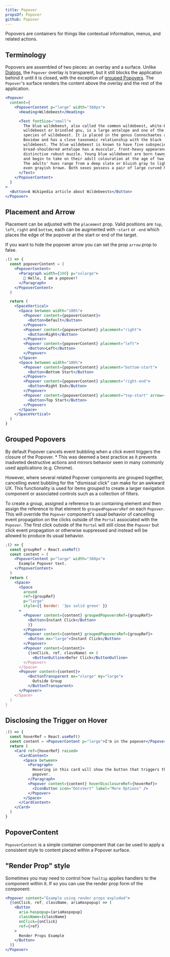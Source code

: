 ```yaml
---
title: Popover
propsOf: Popover
github: Popover
---
```


Popovers are containers for things like contextual information, menus, and related actions.

## Terminology

Popovers are assembled of two pieces: an overlay and a surface. Unlike [Dialogs](/components/dialogs/), the `Popover` overlay is transparent, but it still blocks the application behind it until it is closed, with the exception of [grouped Popovers](#grouped-popovers). The `Popover`'s surface renders the content above the overlay and the rest of the application.

```jsx
<Popover
  content={
    <PopoverContent p="large" width="360px">
      <Heading>Wildebeest</Heading>

      <Text fontSize="small">
        The blue wildebeest, also called the common wildebeest, white-bearded
        wildebeest or brindled gnu, is a large antelope and one of the two
        species of wildebeest. It is placed in the genus Connochaetes and family
        Bovidae and has a close taxonomic relationship with the black
        wildebeest. The blue wildebeest is known to have five subspecies. This
        broad-shouldered antelope has a muscular, front-heavy appearance, with a
        distinctive robust muzzle. Young blue wildebeest are born tawny brown,
        and begin to take on their adult colouration at the age of two months.
        The adults' hues range from a deep slate or bluish gray to light gray or
        even grayish brown. Both sexes possess a pair of large curved horns.
      </Text>
    </PopoverContent>
  }
>
  <Button>A Wikipedia article about Wildebeests</Button>
</Popover>
```

## Placement and Arrow

Placement can be adjusted with the `placement` prop. Valid positions are `top`, `left`, `right` and `bottom`, each can be augmented with -`start` or `-end` which places the edge of the popover at the start or end of the target.

If you want to hide the popover arrow you can set the prop `arrow` prop to false.

```jsx
;() => {
  const popoverContent = (
    <PopoverContent>
      <Paragraph width={300} p="xxlarge">
        👋 Hello, I am a popover!
      </Paragraph>
    </PopoverContent>
  )

  return (
    <SpaceVertical>
      <Space between width="100%">
        <Popover content={popoverContent}>
          <Button>Default</Button>
        </Popover>
        <Popover content={popoverContent} placement="right">
          <Button>Right</Button>
        </Popover>
        <Popover content={popoverContent} placement="left">
          <Button>Left</Button>
        </Popover>
      </Space>
      <Space between width="100%">
        <Popover content={popoverContent} placement="bottom-start">
          <Button>Bottom Start</Button>
        </Popover>
        <Popover content={popoverContent} placement="right-end">
          <Button>Right End</Button>
        </Popover>
        <Popover content={popoverContent} placement="top-start" arrow={false}>
          <Button>Top Start</Button>
        </Popover>
      </Space>
    </SpaceVertical>
  )
}
```

## Grouped Popovers

By default Popover cancels event bubbling when a click event triggers the closure of the Popover. \* This was deemed a best practice as it prevents inadveted destructive actions and mirrors behavior seen in many commonly used applications (e.g. Chrome).

However, where several related Popover components are grouped together, cancelling event bubbling for the "dismissal click" can make for an awkward UX. This functionality is used for items grouped to create a larger navigation component or associated controls such as a collection of filters.

To create a group, assigned a reference to an containing element and then assign the reference to that element to `groupedPopoversRef` on each `Popover`. This will override the `Popover` component's usual behavior of cancelling event propagation on the clicks outside of the `Portal` associated with the `Popover`. The first click outside of the `Portal` will still close the `Popover` but click event propagation or otherwise suppressed and instead will be allowed to produce its usual behavior.

```jsx
;() => {
  const groupRef = React.useRef()
  const content = (
    <PopoverContent p="large" width="360px">
      Example Popover text.
    </PopoverContent>
  )
  return (
    <Space>
      <Space
        around
        ref={groupRef}
        p="large"
        style={{ border: '3px solid green' }}
      >
        <Popover content={content} groupedPopoversRef={groupRef}>
          <Button>Instant Click</Button>
          )}
        </Popover>
        <Popover content={content} groupedPopoversRef={groupRef}>
          <Button mx="large">Instant Click</Button>
        </Popover>
        <Popover content={content}>
          {(onClick, ref, className) => (
            <ButtonOutline>Defer Click</ButtonOutline>
        </Popover>
      </Space>
      <Popover content={content}>
          <ButtonTransparent mx="xlarge" my="large">
            Outside Group
          </ButtonTransparent>
      </Popover>
    </Space>
  )
}
```

## Disclosing the Trigger on Hover

```jsx
;() => {
  const hoverRef = React.useRef()
  const content = <PopoverContent p="large">I'm in the popover</PopoverContent>
  return (
    <Card ref={hoverRef} raised>
      <CardContent>
        <Space between>
          <Paragraph>
            Hovering in this card will show the button that triggers the
            popover.
          </Paragraph>
          <Popover content={content} hoverDisclosureRef={hoverRef}>
            <IconButton icon="DotsVert" label="More Options" />
          </Popover>
        </Space>
      </CardContent>
    </Card>
  )
}
```

## PopoverContent

`PopoverContent` is a simple container component that can be used to apply a consistent style to content placed within a Popover surface.

## "Render Prop" style

Sometimes you may need to control how `Tooltip` applies handlers to the component within it. If so you can use the render prop form of the component:

```jsx
<Popover content="Example using render props exploded">
  {(onClick, ref, className, ariaHaspopup) => (
    <Button
      aria-haspopup={ariaHaspopup}
      className={className}
      onClick={onClick}
      ref={ref}
    >
      Render Props Example
    </Button>
  )}
</Popover>
```

